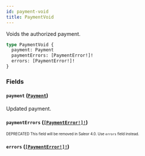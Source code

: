 ```yaml
---
id: payment-void
title: PaymentVoid
---
```


Voids the authorized payment.

```graphql
type PaymentVoid {
  payment: Payment
  paymentErrors: [PaymentError!]!
  errors: [PaymentError!]!
}
```

### Fields

#### `payment` ([`Payment`](/developer/api-reference/objects/payment.mdx))

Updated payment.

#### `paymentErrors` ([`[PaymentError!]!`](/developer/api-reference/objects/payment-error.mdx))

<sub><sup><span className="deprecatedTag">DEPRECATED</span> This field will be removed in Saleor 4.0. Use `errors` field instead.</sup></sub>

#### `errors` ([`[PaymentError!]!`](/developer/api-reference/objects/payment-error.mdx))
